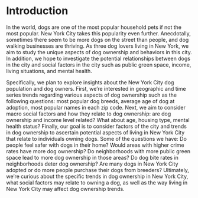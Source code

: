 # Introduction

In the world, dogs are one of the most popular household pets if not the most popular. New York City takes this popularity even further. Anecdotally, sometimes there seem to be more dogs on the street than people, and dog walking businesses are thriving. As three dog lovers living in New York, we aim to study the unique aspects of dog ownership and behaviors in this city. In addition, we hope to investigate the potential relationships between dogs in the city and social factors in the city such as public green space, income, living situations, and mental health. 

Specifically, we plan to explore insights about the New York City dog population and dog owners. First, we're interested in geographic and time series trends regarding various aspects of dog ownership such as the following questions: most popular dog breeds, average age of dog at adoption, most popular names in each zip code. Next, we aim to consider macro social factors and how they relate to dog ownership: are dog ownership and income level related? What about age, housing type, mental health status? Finally, our goal is to consider factors of the city and trends in dog ownership to ascertain potential aspects of living in New York City that relate to individuals owning dogs. Some of the questions we have: Do people feel safer with dogs in their home? Would areas with higher crime rates have more dog ownership? Do neighborhoods with more public green space lead to more dog ownership in those areas? Do dog bite rates in neighborhoods deter dog ownership? Are many dogs in New York City adopted or do more people purchase their dogs from breeders? Ultimately, we're curious about the specific trends in dog ownership in New York City, what social factors may relate to owning a dog, as well as the way living in New York City may affect dog ownership trends.
